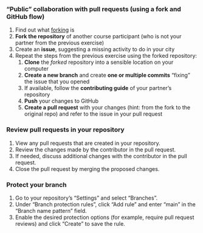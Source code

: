 ### "Public" collaboration with pull requests (using a fork and GitHub flow)

1. Find out what [forking](https://lennartwittkuhn.com/version-control-book/chapters/github-advanced.html) is
1. **Fork the repository** of another course participant (who is not your partner from the previous exercise)
1. Create an **issue**, suggesting a missing activity to do in your city
1. Repeat the steps from the previous exercise using the forked repository:
    1. **Clone** the *forked* repository into a sensible location on your computer
    1. **Create a new branch** and create **one or multiple commits** "fixing" the issue that you opened
    1. If available, follow the **contributing guide** of your partner's repository
    1. **Push** your changes to GitHub
    1. **Create a pull request** with your changes (hint: from the fork to the original repo) and refer to the issue in your pull request

### Review pull requests in your repository

1. View any pull requests that are created in your repository.
1. Review the changes made by the contributor in the pull request.
1. If needed, discuss additional changes with the contributor in the pull request.
1. Close the pull request by merging the proposed changes.

### Protect your branch

1. Go to your repository's "Settings" and select "Branches".
1. Under "Branch protection rules", click "Add rule" and enter "main" in the "Branch name pattern" field.
1. Enable the desired protection options (for example, require pull request reviews) and click "Create" to save the rule.
